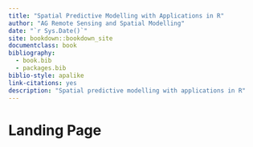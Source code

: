 ```yaml
--- 
title: "Spatial Predictive Modelling with Applications in R"
author: "AG Remote Sensing and Spatial Modelling"
date: "`r Sys.Date()`"
site: bookdown::bookdown_site
documentclass: book
bibliography:
  - book.bib
  - packages.bib
biblio-style: apalike
link-citations: yes
description: "Spatial predictive modelling with applications in R"
---
```



# Landing Page


